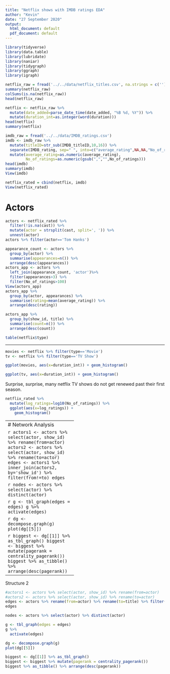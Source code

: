 ---
title: "Netflix shows with IMDB ratings EDA"
author: "Kevin"
date: "27 September 2020"
output:
  html_document: default
  pdf_document: default
---

```{r}
library(tidyverse)
library(data.table)
library(lubridate)
library(naniar)
library(tidygraph)
library(ggraph)
library(igraph)
```

```{r}
netflix_raw = fread('../../data/netflix_titles.csv', na.strings = c(''))
summary(netflix_raw)
colSums(is.na(netflix_raw))
head(netflix_raw)
```

```{r}
netflix <- netflix_raw %>% 
  mutate(date_added=parse_date_time(date_added, "%B %d, %Y")) %>%
  mutate(duration_int=as.integer(word(duration))) 
head(netflix)
summary(netflix)
```

```{r}
imdb_raw = fread('../../data/IMDB_ratings.csv')
imdb <- imdb_raw %>% 
  mutate(titleID=str_sub(IMDB_titleID,10,16)) %>%
  separate(IMDB_rating, sep=" ", into=c("average_rating",NA,NA,"No_of_ratings"),convert = TRUE) %>%
  mutate(average_rating=as.numeric(average_rating),
         No_of_ratings=as.numeric(gsub(",","",No_of_ratings)))
head(imdb)
summary(imdb)
View(imdb)
```


```{r}
netflix_rated = cbind(netflix, imdb)
View(netflix_rated)
```

# Actors
```{r}
actors <- netflix_rated %>%
  filter(!is.na(cast)) %>%
  mutate(actor = strsplit(cast, split=', ')) %>%
  unnest(actor)
actors %>% filter(actor=='Tom Hanks')
```

```{r}
appearance_count <- actors %>%
  group_by(actor) %>%
  summarise(appearances=n()) %>%
  arrange(desc(appearances))
actors_app <- actors %>% 
  left_join(appearance_count, 'actor')%>%
  filter(appearances>3) %>%
  filter(No_of_ratings>100) 
View(actors_app)
actors_app %>%
  group_by(actor, appearances) %>%
  summarise(rating=mean(average_rating)) %>%
  arrange(desc(rating))
```

```{r}
actors_app %>%
  group_by(show_id, title) %>%
  summarise(count=n()) %>%
  arrange(desc(count))
```

```{r}
table(netflix$type)
```


----------------------------

```{r}
movies <- netflix %>% filter(type=='Movie')
tv <- netflix %>% filter(type=='TV Show')
```

```{r}
ggplot(movies, aes(x=duration_int)) + geom_histogram()
```

```{r}
ggplot(tv, aes(x=duration_int)) + geom_histogram()
```

Surprise, surprise, many netflix TV shows do not get renewed past their first season.

```{r}
netflix_rated %>% 
  mutate(log_ratings=log10(No_of_ratings)) %>%
  ggplot(aes(x=log_ratings)) + 
    geom_histogram()
```
------------------------------
# Network Analysis


```{r}
actors1 <- actors %>% select(actor, show_id) %>% rename(from=actor)
actors2 <- actors %>% select(actor, show_id) %>% rename(to=actor)
edges <- actors1 %>% inner_join(actors2, by='show_id') %>% filter(from!=to) 
edges
```

```{r}
nodes <- actors %>% select(actor) %>% distinct(actor)
```

```{r}
g <- tbl_graph(edges = edges)
g %>%
  activate(edges) 
```

```{r}
dg <- decompose.graph(g)
plot(dg[[5]])
```

```{r}
biggest <- dg[[1]] %>% as_tbl_graph()
biggest <- biggest %>% mutate(pagerank = centrality_pagerank())
biggest %>% as_tibble() %>% arrange(desc(pagerank)) 
```


---------------
Structure 2

```{r}
#actors1 <- actors %>% select(actor, show_id) %>% rename(from=actor)
#actors2 <- actors %>% select(actor, show_id) %>% rename(to=actor)
edges <- actors %>% rename(from=actor) %>% rename(to=title) %>% filter(from!=to) %>% select(from, to)
edges
```

```{r}
nodes <- actors %>% select(actor) %>% distinct(actor)
```

```{r}
g <- tbl_graph(edges = edges)
g %>%
  activate(edges) 
```

```{r}
dg <- decompose.graph(g)
plot(dg[[5]])
```

```{r}
biggest <- dg[[1]] %>% as_tbl_graph()
biggest <- biggest %>% mutate(pagerank = centrality_pagerank())
biggest %>% as_tibble() %>% arrange(desc(pagerank)) 
```
